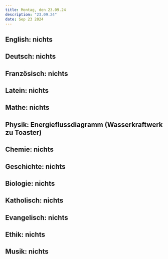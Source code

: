 ```yaml
---
title: Montag, den 23.09.24
description: "23.09.24"
date: Sep 23 2024
---
```


## English: nichts
## Deutsch: nichts
## Französisch: nichts
## Latein: nichts
## Mathe: nichts
## Physik: Energieflussdiagramm (Wasserkraftwerk zu Toaster)
## Chemie: nichts
## Geschichte: nichts
## Biologie: nichts
## Katholisch: nichts
## Evangelisch: nichts
## Ethik: nichts
## Musik: nichts